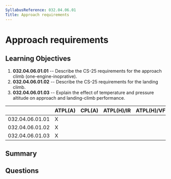 ```yaml
---
SyllabusReference: 032.04.06.01
Title: Approach requirements
---
```


# Approach requirements

## Learning Objectives

1. **032.04.06.01.01** -- Describe the CS-25 requirements for the approach climb
   (one-engine-inoprative).
2. **032.04.06.01.02** -- Describe the CS-25 requirements for the landing climb.
3. **032.04.06.01.03** -- Explain the effect of temperature and pressure altitude
   on approach and landing-climb performance.

|                 | ATPL(A) | CPL(A) | ATPL(H)/IR | ATPL(H)/VFR | CPL(H) | IR  | CBIR(A) |
| --------------- | ------- | ------ | ---------- | ----------- | ------ | --- | ------- |
| 032.04.06.01.01 | X       |        |            |             |        |     |         |
| 032.04.06.01.02 | X       |        |            |             |        |     |         |
| 032.04.06.01.03 | X       |        |            |             |        |     |         |

## Summary

## Questions
